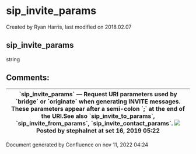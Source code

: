 
# sip_invite_params 

 Created by  Ryan Harris, last modified on 2018.02.07

## sip_invite_params

string

## Comments:

| \`sip\_invite\_params\` — Request URI parameters used by \`bridge\` or \`originate\` when generating INVITE messages. These parameters appear after a semi-colon \`;\` at the end of the URI.See also \`sip\_invite\_to\_params\`, \`sip\_invite\_from\_params\`, \`sip\_invite\_contact\_params\`. ![](/images/icons/contenttypes/comment_16.png) Posted by stephalnet at set 16, 2019 05:22 |
| -------------------------------------------------------------------------------------------------------------------------------------------------------------------------------------------------------------------------------------------------------------------------------------------------------------------------------------------------------------------------------------------- |

Document generated by Confluence on nov 11, 2022 04:24
